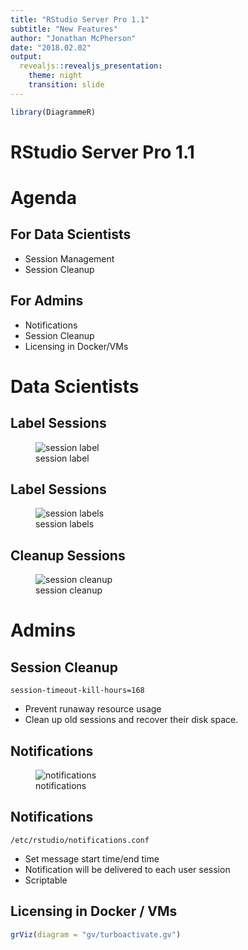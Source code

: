 ```yaml
---
title: "RStudio Server Pro 1.1"
subtitle: "New Features"
author: "Jonathan McPherson"
date: "2018.02.02"
output: 
  revealjs::revealjs_presentation:
    theme: night
    transition: slide
---
```


```r
library(DiagrammeR)
```

# RStudio Server Pro 1.1

# Agenda

## For Data Scientists

- Session Management
- Session Cleanup

## For Admins

- Notifications
- Session Cleanup
- Licensing in Docker/VMs

# Data Scientists

## Label Sessions

![session label](img/label-session.png)

## Label Sessions

![session labels](img/labelled-sessions.png)

## Cleanup Sessions

![session cleanup](img/select-sessions.png)

# Admins

## Session Cleanup

    session-timeout-kill-hours=168

- Prevent runaway resource usage
- Clean up old sessions and recover their disk space.

## Notifications

![notifications](img/admin-notifications.png)

## Notifications

    /etc/rstudio/notifications.conf

- Set message start time/end time
- Notification will be delivered to each user session
- Scriptable

## Licensing in Docker / VMs

```r
grViz(diagram = "gv/turboactivate.gv")
```

